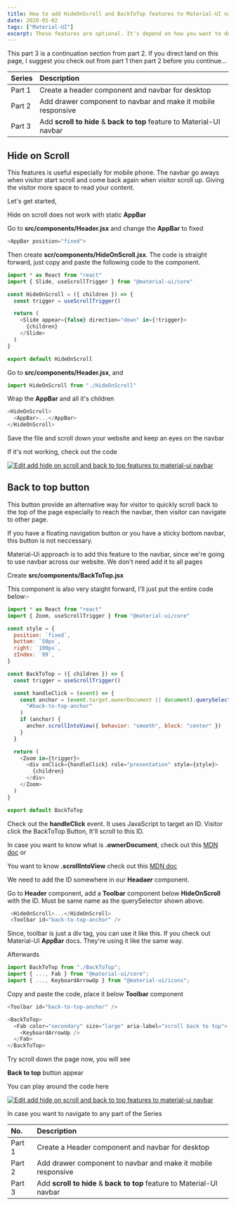 ```yaml
---
title: How to add HideOnScroll and BackToTop features to Material-UI navbar - Part 3
date: 2020-05-02
tags: ["Material-UI"]
excerpt: These features are optional. It's depend on how you want to design your website.
---
```



This part 3 is a continuation section from part 2. If you direct land on this page, I suggest you check out from part 1 then part 2 before you continue...

| Series                                                                                      | Description                                                            |
| :------------------------------------------------------------------------------------------ | :--------------------------------------------------------------------- |
| <Link to='/how-to-create-navbar-header-with-material-ui'>Part 1</Link>                      | Create a header component and navbar for desktop                       |
| <Link to="/how-to-add-drawer-to-material-ui-navbar">Part 2</Link>                           | Add drawer component to navbar and make it mobile responsive           |
| <Link to='/add-hide-on-scroll-and-back-to-top-features-to-material-ui-navbar'>Part 3</Link> | Add **scroll to hide** & **back to top** feature to Material-UI navbar |

## Hide on Scroll

This features is useful especially for mobile phone. The navbar go aways when visitor start scroll and come back again when visitor scroll up. Giving the visitor more space to read your content.

Let's get started,

Hide on scroll does not work with static **AppBar**

Go to **src/components/Header.jsx** and change the **AppBar** to fixed

```js
<AppBar position="fixed">
```

Then create **scr/components/HideOnScroll.jsx**. The code is straight forward, just copy and paste the following code to the component.

```js
import * as React from "react"
import { Slide, useScrollTrigger } from "@material-ui/core"

const HideOnScroll = ({ children }) => {
  const trigger = useScrollTrigger()

  return (
    <Slide appear={false} direction="down" in={!trigger}>
      {children}
    </Slide>
  )
}

export default HideOnScroll
```

Go to **src/components/Header.jsx**, and

```js
import HideOnScroll from "./HideOnScroll"
```

Wrap the **AppBar** and all it's children

```js
<HideOnScroll>
  <AppBar>...</AppBar>
</HideOnScroll>
```

Save the file and scroll down your website and keep an eyes on the navbar

If it's not working, check out the code

<a href="https://codesandbox.io/s/add-hide-on-scroll-and-back-to-top-features-to-material-ui-navbar-pmn11?fontsize=14&hidenavigation=1&theme=dark">
  <img
    alt="Edit add hide on scroll and back to top features to material-ui navbar"
    src="https://codesandbox.io/static/img/play-codesandbox.svg"
  />
</a>

## Back to top button

This button provide an alternative way for visitor to quickly scroll back to the top of the page especially to reach the navbar, then visitor can navigate to other page.

If you have a floating navigation button or you have a sticky bottom navbar, this button is not neccessary.

Material-Ui approach is to add this feature to the navbar, since we're going to use navbar across our website. We don't need add it to all pages

Create **src/components/BackToTop.jsx**

This component is also very staight forward, I'll just put the entire code below:-

```js
import * as React from "react"
import { Zoom, useScrollTrigger } from "@material-ui/core"

const style = {
  position: `fixed`,
  bottom: `50px`,
  right: `100px`,
  zIndex: `99`,
}

const BackToTop = ({ children }) => {
  const trigger = useScrollTrigger()

  const handleClick = (event) => {
    const anchor = (event.target.ownerDocument || document).querySelector(
      "#back-to-top-anchor"
    )
    if (anchor) {
      anchor.scrollIntoView({ behavior: "smooth", block: "center" })
    }
  }

  return (
    <Zoom in={trigger}>
      <div onClick={handleClick} role="presentation" style={style}>
        {children}
      </div>
    </Zoom>
  )
}

export default BackToTop
```

Check out the **handleClick** event. It uses JavaScript to target an ID. Visitor click the BackToTop Button,
It'll scroll to this ID.

In case you want to know what is **.ownerDocument**, check out this <a href="https://developer.mozilla.org/en-US/docs/Web/API/Node/ownerDocument" target='_blank' rel='noreferrer noopener'>MDN doc</a> or

You want to know **.scrollIntoView** check out this <a href="https://developer.mozilla.org/en-US/docs/Web/API/Element/scrollIntoView" target='_blank' rel='noreferrer noopener'>MDN doc</a>

We need to add the ID somewhere in our **Headaer** component.

Go to **Header** component, add a **Toolbar** component below **HideOnScroll** with the ID. Must be same name as the querySelector shown above.

```js
 <HideOnScroll>...</HideOnScroll>
 <Toolbar id="back-to-top-anchor" />
```

Since, toolbar is just a div tag, you can use it like this. If you check out Material-UI **AppBar** docs.
They're using it like the same way.

Afterwards

```js
import BackToTop from "./BackToTop";
import { ..., Fab } from "@material-ui/core";
import { ..., KeyboardArrowUp } from "@material-ui/icons";
```

Copy and paste the code, place it below **Toolbar** component

```js
<Toolbar id="back-to-top-anchor" />

<BackToTop>
  <Fab color="secondary" size="large" aria-label="scroll back to top">
    <KeyboardArrowUp />
  </Fab>
</BackToTop>
```

Try scroll down the page now, you will see

**Back to top** button appear

You can play around the code here

<a href="https://codesandbox.io/s/add-hide-on-scroll-and-back-to-top-features-to-material-ui-navbar-pmn11?fontsize=14&hidenavigation=1&theme=dark">
  <img
    alt="Edit add hide on scroll and back to top features to material-ui navbar"
    src="https://codesandbox.io/static/img/play-codesandbox.svg"
  />
</a>

In case you want to navigate to any part of the Series

| No.                                                                                         | Description                                                            |
| :------------------------------------------------------------------------------------------ | :--------------------------------------------------------------------- |
| <Link to='/how-to-create-navbar-header-with-material-ui'>Part 1</Link>                      | Create a Header component and navbar for desktop                       |
| <Link to="/how-to-add-drawer-to-material-ui-navbar">Part 2</Link>                           | Add drawer component to navbar and make it mobile responsive           |
| <Link to='/add-hide-on-scroll-and-back-to-top-features-to-material-ui-navbar'>Part 3</Link> | Add **scroll to hide** & **back to top** feature to Material-UI navbar |
